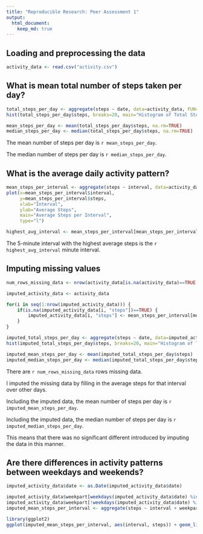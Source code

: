 ```yaml
---
title: "Reproducible Research: Peer Assessment 1"
output: 
  html_document:
    keep_md: true
---
```



## Loading and preprocessing the data

```r
activity_data <- read.csv("activity.csv")
```


## What is mean total number of steps taken per day?

```r
total_steps_per_day <- aggregate(steps ~ date, data=activity_data, FUN=sum, na.rm=TRUE)
hist(total_steps_per_day$steps, breaks=20, main="Histogram of Total Steps per Day")

mean_steps_per_day <- mean(total_steps_per_day$steps, na.rm=TRUE)
median_steps_per_day <- median(total_steps_per_day$steps, na.rm=TRUE)
```

The mean number of steps per day is `r mean_steps_per_day`.

The median number of steps per day is `r median_steps_per_day`.

## What is the average daily activity pattern?

```r
mean_steps_per_interval <- aggregate(steps ~ interval, data=activity_data, FUN=mean, na.rm=TRUE)
plot(x=mean_steps_per_interval$interval,
     y=mean_steps_per_interval$steps,
     xlab="Interval",
     ylab="Average Steps",
     main="Average Steps per Interval",
     type="l")

highest_avg_interval <- mean_steps_per_interval[mean_steps_per_interval["steps"]==max(mean_steps_per_interval$steps), "interval"]
```

The 5-minute interval with the highest average steps is the `r highest_avg_interval` minute interval.

## Imputing missing values

```r
num_rows_missing_data <- nrow(activity_data[is.na(activity_data)==TRUE, ])

imputed_activity_data <- activity_data

for(i in seq(1:nrow(imputed_activity_data))) {
    if(is.na(imputed_activity_data[i, "steps"])==TRUE) {
        imputed_activity_data[i, "steps"] <- mean_steps_per_interval[mean_steps_per_interval$interval==imputed_activity_data[i, "interval"], "steps"]
    }
}

imputed_total_steps_per_day <- aggregate(steps ~ date, data=imputed_activity_data, FUN=sum)
hist(imputed_total_steps_per_day$steps, breaks=20, main="Histogram of Total Steps per Day")

imputed_mean_steps_per_day <- mean(imputed_total_steps_per_day$steps)
imputed_median_steps_per_day <- median(imputed_total_steps_per_day$steps)
```

There are `r num_rows_missing_data` rows missing data.

I imputed the missing data by filling in the average steps for that interval over other days.

Including the imputed data, the mean number of steps per day is `r imputed_mean_steps_per_day`.

Including the imputed data, the median number of steps per day is `r imputed_median_steps_per_day`.

This means that there was no significant different introduced by imputing the data in this manner.

## Are there differences in activity patterns between weekdays and weekends?

```r
imputed_activity_data$date <- as.Date(imputed_activity_data$date)

imputed_activity_data$weekpart[weekdays(imputed_activity_data$date) %in% c("Saturday","Sunday")] <- "Weekend"
imputed_activity_data$weekpart[!weekdays(imputed_activity_data$date) %in% c("Saturday","Sunday")] <- "Weekday"
imputed_mean_steps_per_interval <- aggregate(steps ~ interval + weekpart, data=imputed_activity_data, FUN=mean, na.rm=TRUE)

library(ggplot2)
ggplot(imputed_mean_steps_per_interval, aes(interval, steps)) + geom_line() + facet_grid(.~weekpart)
```



